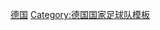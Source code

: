 {{National squad
|name      = 1988年欧洲足球锦标赛西德参赛名单
|bg        = white
|fg        = black
|bordercolor=black
|country   = 西德
|team link = 德国国家足球队
|comp link = 1988年欧洲足球锦标赛
|comp      = 1988年欧洲足球锦标赛
|p1=[[埃克·伊梅尔|伊梅尔]]
|p2=[[圭多·布赫瓦尔德|布赫瓦尔德]]
|p3=[[安德烈亚斯·布雷默|-{zh-hans:布雷默;zh-hk:布林美;zh-tw:布雷默;}-]]
|p4=[[尤尔根·科勒尔|-{zh-hans:科勒尔;zh-hk:高拿;zh-tw:科勒爾;}-]]
|p5=[[马蒂亚斯·赫格特|赫格特]]
|p6=[[乌尔里希·博罗卡|博罗卡]]
|p7=[[皮埃尔·利特巴尔斯基|-{zh-hans:利特巴尔斯基;zh-hk:列巴斯基;}-]]
|p8=[[洛塔尔·马特乌斯|-{zh-hans:马特乌斯;zh-hk:馬圖斯;zh-tw:馬特烏斯;}-]] [[file:Captain sports.svg|10px|队长]] 
|p9=[[鲁迪·沃勒尔|-{zh-hans:沃勒尔;zh-hk:禾拉;zh-tw:佛勒;}-]]
|p10=[[奥拉夫·托恩|托恩]] 
|p11=[[弗兰克·米尔|米尔]]
|p12=[[博多·伊尔格纳|伊尔格纳]]
|p13=[[沃尔弗拉姆·武特克|武特克]]
|p14=[[托马斯·贝特霍尔德|贝特霍尔德]]
|p15=[[汉斯·普夫吕格勒|普夫吕格勒]]
|p16=[[迪特尔·埃克施泰因|埃克施泰因]]
|p17=[[汉斯·多夫纳|多夫纳]]
|p18=[[尤尔根·克林斯曼|-{zh-hans:克林斯曼;zh-hk:奇連士文;zh-tw:克林斯曼;}-]]
|p19=[[贡纳尔·绍尔|绍尔]]
|p20=[[沃尔夫冈·罗尔夫|罗尔夫]]
|coach=[[弗朗茨·贝肯鲍尔|-{zh-hans:贝肯鲍尔;zh-hk:碧根鮑華;zh-tw:貝肯鮑爾;}-]]
}}<noinclude>[[Category:1988年欧洲足球锦标赛参赛名单模板|德国]]
[[Category:德国国家足球队模板]]
</noinclude>
